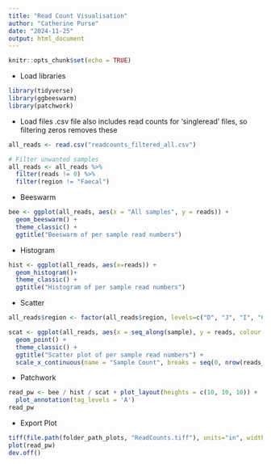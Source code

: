 ---
title: "Read Count Visualisation"
author: "Catherine Purse"
date: "2024-11-25"
output: html_document
---

```{r setup, include=FALSE}
knitr::opts_chunk$set(echo = TRUE)
```

* Load libraries
```{r}
library(tidyverse)
library(ggbeeswarm)
library(patchwork)
```

* Load files
.csv file also includes read counts for 'singleread' files, so filtering zeros removes these
```{r}
all_reads <- read.csv("readcounts_filtered_all.csv")

# Filter unwanted samples
all_reads <- all_reads %>% 
  filter(reads != 0) %>% 
  filter(region != "Faecal")
```

* Beeswarm
```{r}
bee <- ggplot(all_reads, aes(x = "All samples", y = reads)) +
  geom_beeswarm() +
  theme_classic() +
  ggtitle("Beeswarm of per sample read numbers")
```

* Histogram
```{r}
hist <- ggplot(all_reads, aes(x=reads)) + 
  geom_histogram()+
  theme_classic() +
  ggtitle("Histogram of per sample read numbers")
```

* Scatter
```{r}
all_reads$region <- factor(all_reads$region, levels=c("D", "J", "I", "C", "PC", "DC"))

scat <- ggplot(all_reads, aes(x = seq_along(sample), y = reads, colour = region)) + 
  geom_point() +
  theme_classic() +
  ggtitle("Scatter plot of per sample read numbers") +
  scale_x_continuous(name = "Sample Count", breaks = seq(0, nrow(reads_over1M), by = 10))
```

* Patchwork
```{r}
read_pw <- bee / hist / scat + plot_layout(heights = c(10, 10, 10)) +
  plot_annotation(tag_levels = 'A')
read_pw
```

* Export Plot
```{r}
tiff(file.path(folder_path_plots, "ReadCounts.tiff"), units="in", width=5, height=11, res=300)
plot(read_pw)
dev.off()
```